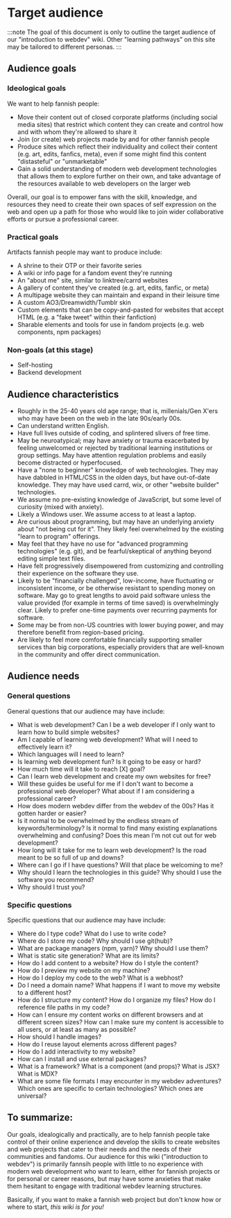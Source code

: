 # Target audience

:::note
The goal of this document is only to outline the target audience of our "introduction to webdev" wiki.
Other "learning pathways" on this site may be tailored to different personas.
:::

## Audience goals

### Ideological goals

We want to help fannish people:

- Move their content out of closed corporate platforms (including social media sites) that restrict which content they can create and control how and with whom they're allowed to share it
- Join (or create) web projects made by and for other fannish people
- Produce sites which reflect their individuality and collect their content (e.g. art, edits, fanfics, meta), even if some might find this content "distasteful" or "unmarketable"
- Gain a solid understanding of modern web development technologies that allows them to explore further on their own, and take advantage of the resources available to web developers on the larger web

Overall, our goal is to empower fans with the skill, knowledge, and resources they need to create their
own spaces of self expression on the web and open up a path for those who would like to join wider collaborative
efforts or pursue a professional career.

### Practical goals

Artifacts fannish people may want to produce include:

- A shrine to their OTP or their favorite series
- A wiki or info page for a fandom event they're running
- An "about me" site, similar to linktree/carrd websites
- A gallery of content they've created (e.g. art, edits, fanfic, or meta)
- A multipage website they can maintain and expand in their leisure time
- A custom AO3/Dreamwidth/Tumblr skin
- Custom elements that can be copy-and-pasted for websites that accept HTML (e.g. a "fake tweet" within their fanfiction)
- Sharable elements and tools for use in fandom projects (e.g. web components, npm packages)

### Non-goals (at this stage)

- Self-hosting
- Backend development

## Audience characteristics

- Roughly in the 25-40 years old age range; that is, millenials/Gen X'ers who may have been on the web in the late 90s/early 00s.
- Can understand written English.
- Have full lives outside of coding, and splintered slivers of free time.
- May be neuroatypical; may have anxiety or trauma exacerbated by feeling unwelcomed or rejected by traditional learning institutions or group settings. May have attention regulation problems and easily become distracted or hyperfocused.
- Have a "none to beginner" knowledge of web technologies. They may have dabbled in HTML/CSS in the olden days, but have out-of-date knowledge. They may have used carrd, wix, or other "website builder" technologies.
- We assume no pre-existing knowledge of JavaScript, but some level of curiosity (mixed with anxiety).
- Likely a Windows user. We assume access to at least a laptop.
- Are curious about programming, but may have an underlying anxiety about "not being cut for it". They likely feel overwhelmed by the existing "learn to program" offerings.
- May feel that they have no use for "advanced programming technologies" (e.g. git), and be fearful/skeptical of anything beyond editing simple text files.
- Have felt progressively disempowered from customizing and controlling their experience on the software they use.
- Likely to be "financially challenged", low-income, have fluctuating or inconsistent income, or be otherwise resistant to spending money on software. May go to great lengths to avoid paid software unless the value provided (for example in terms of time saved) is overwhelmingly clear. Likely to prefer one-time payments over recurring payments for software.
- Some may be from non-US countries with lower buying power, and may therefore benefit from region-based pricing. 
- Are likely to feel more comfortable financially supporting smaller services than big corporations, especially providers that are well-known in the community and offer direct communication.

## Audience needs

### General questions

General questions that our audience may have include:

- What is web development? Can I be a web developer if I only want to learn how to build simple websites?
- Am I capable of learning web development? What will I need to effectively learn it?
- Which languages will I need to learn?
- Is learning web development fun? Is it going to be easy or hard?
- How much time will it take to reach [X] goal?
- Can I learn web development and create my own websites for free?
- Will these guides be useful for me if I don't want to become a professional web developer? What about if I am considering a professional career?
- How does modern webdev differ from the webdev of the 00s? Has it gotten harder or easier?
- Is it normal to be overwhelmed by the endless stream of keywords/terminology? Is it normal to find many existing explanations overwhelming and confusing? Does this mean I'm not cut out for web development?
- How long will it take for me to learn web development? Is the road meant to be so full of up and downs?
- Where can I go if I have questions? Will that place be welcoming to me?
- Why should I learn the technologies in this guide? Why should I use the software you recommend?
- Why should I trust you?

### Specific questions

Specific questions that our audience may have include:

- Where do I type code? What do I use to write code?
- Where do I store my code? Why should I use git(hub)?
- What are package managers (npm, yarn)? Why should I use them?
- What is static site generation? What are its limits?
- How do I add content to a website? How do I style the content?
- How do I preview my website on my machine?
- How do I deploy my code to the web? What is a webhost?
- Do I need a domain name? What happens if I want to move my website to a different host?
- How do I structure my content? How do I organize my files? How do I reference file paths in my code?
- How can I ensure my content works on different browsers and at different screen sizes? How can I make sure my content is accessible to all users, or at least as many as possible?
- How should I handle images?
- How do I reuse layout elements across different pages?
- How do I add interactivity to my website?
- How can I install and use external packages?
- What is a framework? What is a component (and props)? What is JSX? What is MDX?
- What are some file formats I may encounter in my webdev adventures? Which ones are specific to certain technologies? Which ones are universal?

## To summarize:

Our goals, idealogically and practically, are to help fannish people take control of their online experience and develop the skills to create websites and web projects that cater to their needs and the needs of their communities and fandoms. Our audience for this wiki ("introduction to webdev") is primarily fannsih people with little to no experience with modern web development who want to learn, either for fannish projects or for personal or career reasons, but may have some anxieties that make them hesitant to engage with traditional webdev learning structures. 

Basically, if you want to make a fannish web project but don't know how or where to start, *this wiki is for you!*